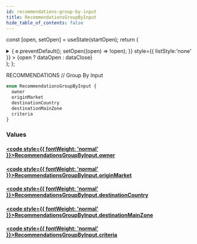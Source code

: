 ```yaml
---
id: recommendations-group-by-input
title: RecommendationsGroupByInput
hide_table_of_contents: false
---
```






const [open, setOpen] = useState(startOpen);
return (
<details {...(open ? { open: true } : {})} className="details" style={{ border:'none', boxShadow:'none', background:'var(--ifm-background-color)' }}>
<summary
onClick={(e) => {
e.preventDefault();
setOpen((open) => !open);
}}
style={{ listStyle:'none' }} >
{open ? dataOpen : dataClose}
</summary>
{open && children}
</details>
);
};

RECOMMENDATIONS // Group By Input

```graphql
enum RecommendationsGroupByInput {
  owner
  originMarket
  destinationCountry
  destinationMainZone
  criteria
}
```

### Values

#### [<code style={{ fontWeight: 'normal' }}>RecommendationsGroupByInput.<b>owner</b></code>](#)

>

#### [<code style={{ fontWeight: 'normal' }}>RecommendationsGroupByInput.<b>originMarket</b></code>](#)

>

#### [<code style={{ fontWeight: 'normal' }}>RecommendationsGroupByInput.<b>destinationCountry</b></code>](#)

>

#### [<code style={{ fontWeight: 'normal' }}>RecommendationsGroupByInput.<b>destinationMainZone</b></code>](#)

>

#### [<code style={{ fontWeight: 'normal' }}>RecommendationsGroupByInput.<b>criteria</b></code>](#)

>
